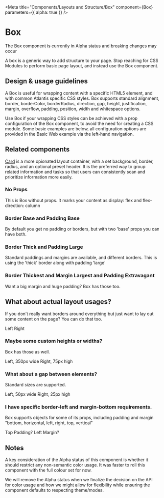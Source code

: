 
<!--
Sections of this file have been duplicated in the new docs site temporarily.
When updating this file, make sure to also update the corresponding notes file:
packages/site/src/content/[Component]/[Component]Notes.mdx
-->

<Meta
  title="Components/Layouts and Structure/Box"
  component={Box}
  parameters={{ alpha: true }}
/>

# Box

<Banner type="warning" dismissible={false}>
  The Box component is currently in Alpha status and breaking changes may occur
</Banner>

A box is a generic way to add structure to your page. Stop reaching for CSS
Modules to perform basic page layout, and instead use the Box component.

## Design & usage guidelines

A Box is useful for wrapping content with a specific HTML5 element, and with
common Atlantis specific CSS styles. Box supports standard alignment, border,
borderColor, borderRadius, direction, gap, height, justification, margin,
overflow, padding, position, width and whitespace options.

Use Box if your wrapping CSS styles can be achieved with a prop configuration of
the Box component, to avoid the need for creating a CSS module. Some basic
examples are below, all configuration options are provided in the Basic Web
example via the left-hand navigation.

## Related components

[Card](https://atlantis.getjobber.com/?path=/docs/components-layouts-and-structure-card--docs)
is a more opionated layout container, with a set background, border, radius, and
an optional preset header. It is the preferred way to group related information
and tasks so that users can consistently scan and prioritize information more
easily.

### No Props

<Canvas>
  <Box>
    This is Box without props. It marks your content as display: flex and
    flex-direction: column
  </Box>
</Canvas>

### Border Base and Padding Base

<Canvas>
  <Box border="base" padding="base">
    By default you get no padding or borders, but with two 'base' props you can
    have both.
  </Box>
</Canvas>

### Border Thick and Padding Large

<Canvas>
  <Box border="thick" padding="large">
    Standard paddings and margins are available, and different borders. This is
    using the 'thick' border along with padding 'large'
  </Box>
</Canvas>

### Border Thickest and Margin Largest and Padding Extravagant

<Canvas>
  <Box margin="largest" border="thickest" padding="extravagant">
    Want a big margin and huge padding? Box has those too.
  </Box>
</Canvas>

## What about actual layout usages?

If you don't really want borders around everything but just want to lay out some
content on the page? You can do that too.

<Canvas>
  <Box direction="row">
    <Box padding="base" width="grow">
      Left
    </Box>
    <Box padding="base" width="grow">
      Right
    </Box>
  </Box>
</Canvas>

### Maybe some custom heights or widths?

Box has those as well.

<Canvas>
  <Box direction="row" alignItems="center">
    <Box padding="base" width={350} border="base">
      Left, 350px wide
    </Box>
    <Box padding="base" height={75} border="base">
      Right, 75px high
    </Box>
  </Box>
</Canvas>

### What about a gap between elements?

Standard sizes are supported.

<Canvas>
  <Box direction="row" alignItems="center" gap="large">
    <Box padding="base" width={50} border="base">
      Left, 50px wide
    </Box>
    <Box padding="base" height={25} border="base">
      Right, 25px high
    </Box>
  </Box>
</Canvas>

### I have specific border-left and margin-bottom requirements.

Box supports objects for some of its props, including padding and margin
"bottom, horizontal, left, right, top, vertical"

<Canvas>
  <Box padding={{ top: "large" }} border="thick">
    Top Padding?
  </Box>
</Canvas>

<Canvas>
  <Box margin={{ left: "large" }} border="base" padding="base">
    Left Margin?
  </Box>
</Canvas>

## Notes

A key consideration of the Alpha status of this component is whether it should
restrict any non-semantic color usage. It was faster to roll this component with
the full colour set for now.

We will remove the Alpha status when we finalize the decision on the API for
color usage and how we might allow for flexibility while ensuring the component
defaults to respecting theme/modes.
